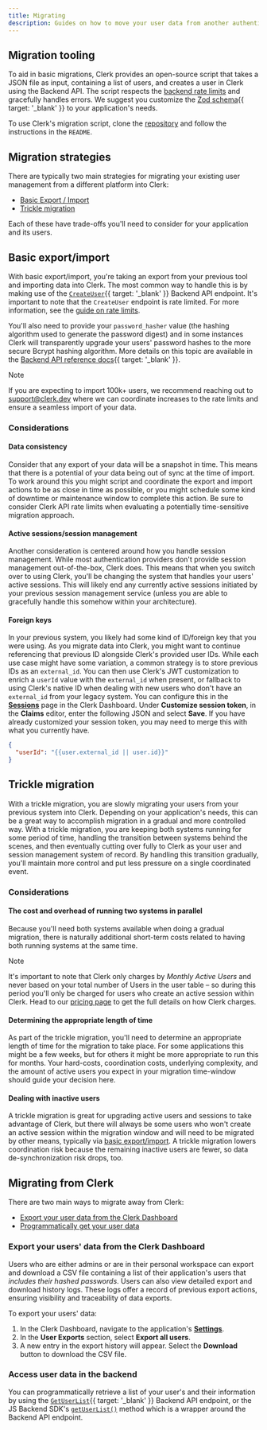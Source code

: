 ```yaml
---
title: Migrating
description: Guides on how to move your user data from another authentication platform to Clerk.
---
```


## Migration tooling

To aid in basic migrations, Clerk provides an open-source script that takes a JSON file as input, containing a list of users, and creates a user in Clerk using the Backend API. The script respects the [backend rate limits](/docs/guides/how-clerk-works/system-limits#backend-api-requests) and gracefully handles errors. We suggest you customize the [Zod schema](https://github.com/clerk/migration-script/blob/main/index.ts#L25-L43){{ target: '_blank' }} to your application's needs.

To use Clerk's migration script, clone the [repository](https://github.com/clerk/migration-script) and follow the instructions in the `README`.

## Migration strategies

There are typically two main strategies for migrating your existing user management from a different platform into Clerk:

- [Basic Export / Import](#basic-export-import)
- [Trickle migration](#trickle-migration)

Each of these have trade-offs you'll need to consider for your application and its users.

## Basic export/import

With basic export/import, you're taking an export from your previous tool and importing data into Clerk. The most common way to handle this is by making use of the [`CreateUser`](/docs/reference/backend-api/tag/Users#operation/CreateUser){{ target: '_blank' }} Backend API endpoint. It's important to note that the `CreateUser` endpoint is rate limited. For more information, see the [guide on rate limits](/docs/guides/how-clerk-works/system-limits#backend-api-requests).

You'll also need to provide your `password_hasher` value (the hashing algorithm used to generate the password digest) and in some instances Clerk will transparently upgrade your users' password hashes to the more secure Bcrypt hashing algorithm. More details on this topic are available in the [Backend API reference docs](/docs/reference/backend-api/tag/Users#operation/CreateUser!path=password_hasher\&t=request){{ target: '_blank' }}.

> [!NOTE]
> If you are expecting to import 100k+ users, we recommend reaching out to [support@clerk.dev](mailto:support@clerk.dev) where we can coordinate increases to the rate limits and ensure a seamless import of your data.

### Considerations

#### Data consistency

Consider that any export of your data will be a snapshot in time. This means that there is a potential of your data being out of sync at the time of import. To work around this you might script and coordinate the export and import actions to be as close in time as possible, or you might schedule some kind of downtime or maintenance window to complete this action. Be sure to consider Clerk API rate limits when evaluating a potentially time-sensitive migration approach.

#### Active sessions/session management

Another consideration is centered around how you handle session management. While most authentication providers don't provide session management out-of-the-box, Clerk does. This means that when you switch over to using Clerk, you'll be changing the system that handles your users' active sessions. This will likely end any currently active sessions initiated by your previous session management service (unless you are able to gracefully handle this somehow within your architecture).

#### Foreign keys

In your previous system, you likely had some kind of ID/foreign key that you were using. As you migrate data into Clerk, you might want to continue referencing that previous ID alongside Clerk's provided user IDs. While each use case might have some variation, a common strategy is to store previous IDs as an `external_id`. You can then use Clerk's JWT customization to enrich a `userId` value with the `external_id` when present, or fallback to using Clerk's native ID when dealing with new users who don't have an `external_id` from your legacy system. You can configure this in the [**Sessions**](https://dashboard.clerk.com/last-active?path=sessions) page in the Clerk Dashboard. Under **Customize session token**, in the **Claims** editor, enter the following JSON and select **Save**. If you have already customized your session token, you may need to merge this with what you currently have.

```json
{
  "userId": "{{user.external_id || user.id}}"
}
```

## Trickle migration

With a trickle migration, you are slowly migrating your users from your previous system into Clerk. Depending on your application's needs, this can be a great way to accomplish migration in a gradual and more controlled way. With a trickle migration, you are keeping both systems running for some period of time, handling the transition between systems behind the scenes, and then eventually cutting over fully to Clerk as your user and session management system of record. By handling this transition gradually, you'll maintain more control and put less pressure on a single coordinated event.

### Considerations

#### The cost and overhead of running two systems in parallel

Because you'll need both systems available when doing a gradual migration, there is naturally additional short-term costs related to having both running systems at the same time.

> [!NOTE]
> It's important to note that Clerk only charges by _Monthly Active Users_ and never based on your total number of Users in the user table – so during this period you'll only be charged for users who create an active session within Clerk. Head to our [pricing page](/pricing) to get the full details on how Clerk charges.

#### Determining the appropriate length of time

As part of the trickle migration, you'll need to determine an appropriate length of time for the migration to take place. For some applications this might be a few weeks, but for others it might be more appropriate to run this for months. Your hard-costs, coordination costs, underlying complexity, and the amount of active users you expect in your migration time-window should guide your decision here.

#### Dealing with inactive users

A trickle migration is great for upgrading active users and sessions to take advantage of Clerk, but there will always be some users who won't create an active session within the migration window and will need to be migrated by other means, typically via [basic export/import](#basic-export-import). A trickle migration lowers coordination risk because the remaining inactive users are fewer, so data de-synchronization risk drops, too.

## Migrating from Clerk

There are two main ways to migrate away from Clerk:

- [Export your user data from the Clerk Dashboard](#export-your-users-data-from-the-clerk-dashboard)
- [Programmatically get your user data](#access-user-data-in-the-backend)

### Export your users' data from the Clerk Dashboard

Users who are either admins or are in their personal workspace can export and download a CSV file containing a list of their application's users that _includes their hashed passwords_. Users can also view detailed export and download history logs. These logs offer a record of previous export actions, ensuring visibility and traceability of data exports.

To export your users' data:

1. In the Clerk Dashboard, navigate to the application's [**Settings**](https://dashboard.clerk.com/last-active?path=settings).
1. In the **User Exports** section, select **Export all users**.
1. A new entry in the export history will appear. Select the **Download** button to download the CSV file.

### Access user data in the backend

You can programmatically retrieve a list of your user's and their information by using the [`GetUserList`](/docs/reference/backend-api/tag/Users#operation/GetUserList){{ target: '_blank' }} Backend API endpoint, or the JS Backend SDK's [`getUserList()`](/docs/references/backend/user/get-user-list) method which is a wrapper around the Backend API endpoint.
